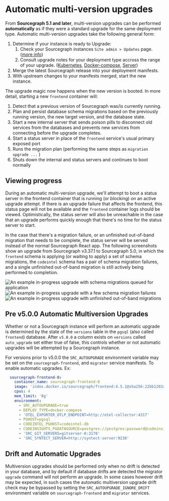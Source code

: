 # Automatic multi-version upgrades

From **Sourcegraph 5.1 and later**, multi-version upgrades can be performed **automatically** as if they were a standard upgrade for the same deployment type. Automatic multi-version upgrades take the following general form:

1. Determine if your instance is ready to Upgrade:
   1. Check your Sourcegraph instances `Site admin > Updates` page. ([more info](/admin/updates/#upgrade-readiness))
   2. Consult upgrade notes for your deployment type accross the range of your upgrade. ([Kubernetes](/admin/updates/kubernetes), [Docker-compose](/admin/updates/docker_compose), [Server](/admin/updates/server))
2. Merge the latest Sourcegraph release into your deployment manifests.
3. With upstream changes to your manifests merged, start the new instance.

The upgrade magic now happens when the new version is booted. In more detail, starting a new `frontend` container will:

1. Detect that a previous version of Sourcegraph was/is currently running.
2. Plan and persist database schema migrations based on the previously running version, the new target version, and the database state.
3. Start a new internal server that sends poison pills to disconnect old services from the databases and prevents new services from connecting before the upgrade completes.
4. Start a status server in place of the `frontend` service's usual primary exposed port
5. Runs the migration plan (performing the same steps as `migration upgrade ...` )
6. Shuts down the internal and status servers and continues to boot normally

## Viewing progress

During an automatic multi-version upgrade, we'll attempt to boot a status server in the frontend container that is running (or blocking) on an active upgrade attempt. If there is an upgrade failure that affects the frontend, this status page will not be available and the `frontend` container logs should be viewed. Optimistically, the status server will also be unreachable in the case that an upgrade performs quickly enough that there's no time for the status server to start.

In the case that there's a migration failure, or an unfinished out-of-band migration that needs to be complete, the status server will be served instead of the normal Sourcegraph React app. The following screenshots show an upgrade from Sourcegraph v3.37.1 to Sourcegraph 5.0, in which the `frontend` schema is applying (or waiting to apply) a set of schema migrations, the `codeintel` schema has a pair of schema migration failures, and a single unfinished out-of-band migration is still actively being performed to completion.

![An example in-progress upgrade with schema migrations queued for application](https://storage.googleapis.com/sourcegraph-assets/docs/images/upgrades/5.1/queued.png)
![An example in-progress upgrade with a few schema migration failures](https://storage.googleapis.com/sourcegraph-assets/docs/images/upgrades/5.1/failed.png)
![An example in-progress upgrade with unfinished out-of-band migrations](https://storage.googleapis.com/sourcegraph-assets/docs/images/upgrades/5.1/oobmigrations.png)

## Pre v5.0.0 Automatic Multiversion Upgrades

Whether or not a Sourcegraph instance will perform an automatic upgrade is determined by the state of the `versions` table in the `pgsql` (also called `frontend`) database. After `v5.0.0` a column exists on `versions` called `auto_upgrade` set either true of false, this controls whether or not automatic upgrades will be attempted by a Sourcegraph instance.

For versions prior to v5.0.0 the `SRC_AUTOUPGRADE` environment variable may be set on the `sourcegraph-frontend`, and `migrator` service manifests. To enable automatic upgrades. Ex:
```yaml
  sourcegraph-frontend-0:
    container_name: sourcegraph-frontend-0
    image: 'index.docker.io/sourcegraph/frontend:4.5.1@sha256:22bb1203a6d8ac9bab442dcfef867efc216181026c3d6fc62415ef1a3f063139'
    cpus: 4
    mem_limit: '8g'
    environment:
      - SRC_AUTOUPGRADE=true
      - DEPLOY_TYPE=docker-compose
      - 'OTEL_EXPORTER_OTLP_ENDPOINT=http://otel-collector:4317'
      - PGHOST=pgsql
      - CODEINTEL_PGHOST=codeintel-db
      - CODEINSIGHTS_PGDATASOURCE=postgres://postgres:password@codeinsights-db:5432/postgres
      - 'SRC_GIT_SERVERS=gitserver-0:3178'
      - 'SRC_SYNTECT_SERVER=http://syntect-server:9238'
```

## Drift and Automatic Upgrades

Multiversion upgrades should be performed only when no drift is detected in your database, and by default if database drifts are detected the migrator `upgrade` command will not perform an upgrade. In some cases however drift may be expected, in such cases the automatic multiversion upgrade drift check may be bypassed by setting the `SRC_AUTOUPGRADE_IGNORE_DRIFT` environment variable on `sourcegraph-frontend` and `migrator` services.
